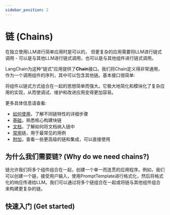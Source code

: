 ```yaml
---
sidebar_position: 2
---
```


# 链 (Chains)

在独立使用LLM进行简单应用时是可以的，
但更复杂的应用需要将LLM进行链式调用 - 可以是与其他LLM进行链式调用，也可以是与其他组件进行链式调用。

LangChain为这种“链式”应用提供了**Chain**接口。我们将Chain定义得非常通用，作为一个调用组件的序列，其中可以包含其他链。基本接口很简单:


<BaseClass/>

将组件以链式方式组合在一起的思想简单而强大。它极大地简化和模块化了复杂应用的实现，从而使调试、维护和改进应用变得更加容易。

更多具体信息请查看:
- [如何使用](/docs/modules/chains/how_to/)，了解不同链特性的详细步骤
- [基础](/docs/modules/chains/foundational/)，熟悉核心构建块链
- [文档](/docs/modules/chains/document/)，了解如何将文档纳入链中
- [常用](/docs/modules/chains/popular/)链，用于最常见的用例
- [附加](/docs/modules/chains/additional/)，查看一些更高级的链和集成，可以直接使用

## 为什么我们需要链? (Why do we need chains?)

链允许我们将多个组件组合在一起，创建一个单一而连贯的应用程序。例如，我们可以创建一个链，接受用户输入，使用PromptTemplate进行格式化，然后将格式化的响应传递给LLM。我们可以通过将多个链组合在一起或将链与其他组件组合来构建更复杂的链。

## 快速入门 (Get started)


<GetStarted/>